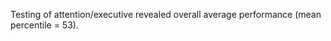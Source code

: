 <summary>

Testing of attention/executive revealed overall average performance (mean percentile = 53).

</summary>
